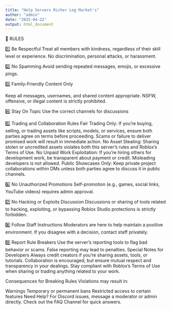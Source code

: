 ```yaml
---
title: "Help Servers Richer Log Market's"
author: "admin"
date: "2025-04-22"
output: html_document
---
```


🪽 RULES

1️⃣ Be Respectful
Treat all members with kindness, regardless of their skill level or experience.
No discrimination, personal attacks, or harassment.

2️⃣ No Spamming
Avoid sending repeated messages, emojis, or excessive pings.

3️⃣ Family-Friendly Content Only

Keep all messages, usernames, and shared content appropriate.
NSFW, offensive, or illegal content is strictly prohibited.

4️⃣ Stay On Topic
Use the correct channels for discussions

5️⃣ Trading and Collaboration Rules
Fair Trading Only:
If you’re buying, selling, or trading assets like scripts, models, 
or services, ensure both parties agree on terms before proceeding.
Scams or failure to deliver promised work will result in immediate 
action.
No Asset Stealing:
Sharing stolen or uncredited assets violates both this server's rules 
and Roblox’s Terms of Use.
No Unpaid Work Exploitation:
If you’re hiring others for development work, be transparent about payment 
or credit. Misleading developers is not allowed.
Public Showcases Only:
Keep private project collaborations within DMs unless both parties agree 
to discuss it in public channels.

6️⃣ No Unauthorized Promotions
Self-promotion (e.g., games, social links, YouTube videos) requires 
admin approval.

7️⃣ No Hacking or Exploits Discussion
Discussions or sharing of tools related to hacking, exploiting, 
or bypassing Roblox Studio protections is strictly forbidden.

8️⃣ Follow Staff Instructions
Moderators are here to help maintain a positive environment.
If you disagree with a decision, contact staff privately.

9️⃣ Report Rule Breakers
Use the server’s reporting tools to flag bad behavior or scams.
False reporting may lead to penalties.
Special Notes for Developers
Always credit creators if you’re sharing assets, tools, or tutorials.
Collaboration is encouraged, but ensure mutual respect and transparency 
in your dealings.
Stay compliant with Roblox's Terms of Use when sharing or trading anything 
related to your work.

Consequences for Breaking Rules
Violations may result in:

Warnings
Temporary or permanent bans
Restricted access to certain features
Need Help?
For Discord issues, message a moderator or admin directly.
Check out the FAQ Channel for quick answers.